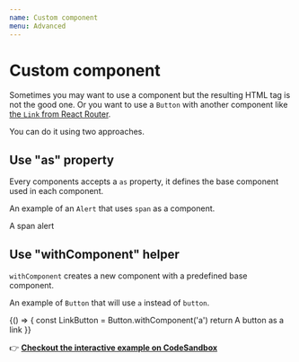 ```yaml
---
name: Custom component
menu: Advanced
---
```



# Custom component

Sometimes you may want to use a component but the resulting HTML tag is not the good one. Or you want to use a `Button` with another component like [the `Link` from React Router](https://reacttraining.com/react-router/web/api/Link).

You can do it using two approaches.

## Use "as" property

Every components accepts a `as` property, it defines the base component used in each component.

An example of an `Alert` that uses `span` as a component.

<Playground>
  <Alert as="span" variant="primary">
    A span alert
  </Alert>
</Playground>

## Use "withComponent" helper

`withComponent` creates a new component with a predefined base component.

An example of `Button` that will use `a` instead of `button`.

<Playground>
  {() => {
    const LinkButton = Button.withComponent('a')
    return <LinkButton href="#">A button as a link</LinkButton>
  }}
</Playground>

👉 **[Checkout the interactive example on CodeSandbox](https://codesandbox.io/s/7k8o4x7lj6)**
